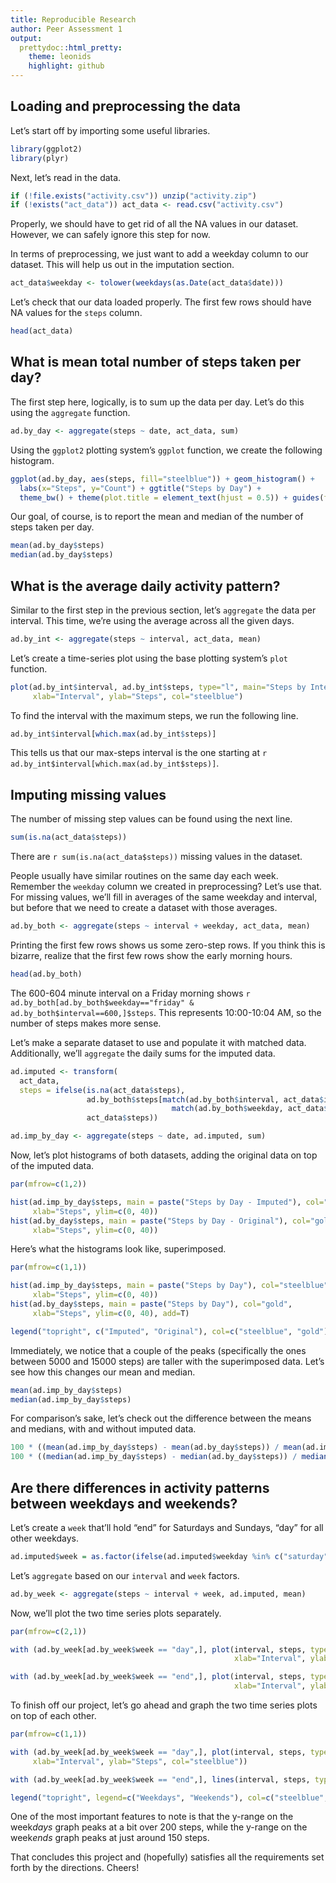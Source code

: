 ```yaml
---
title: Reproducible Research
author: Peer Assessment 1
output: 
  prettydoc::html_pretty:
    theme: leonids
    highlight: github
---
```


## Loading and preprocessing the data

Let's start off by importing some useful libraries.
```r
library(ggplot2)
library(plyr)
```

Next, let's read in the data.
```r
if (!file.exists("activity.csv")) unzip("activity.zip")
if (!exists("act_data")) act_data <- read.csv("activity.csv")
```
Properly, we should have to get rid of all the NA values in our dataset. However, we can safely ignore this step for now.


In terms of preprocessing, we just want to add a weekday column to our dataset. This will help us out in the imputation section.
```r
act_data$weekday <- tolower(weekdays(as.Date(act_data$date)))
```

Let's check that our data loaded properly. The first few rows should have NA values for the `steps` column.
```r
head(act_data)
```


## What is mean total number of steps taken per day?

The first step here, logically, is to sum up the data per day. Let's do this using the `aggregate` function.
```r
ad.by_day <- aggregate(steps ~ date, act_data, sum)
```

Using the `ggplot2` plotting system's `ggplot` function, we create the following histogram.
```r
ggplot(ad.by_day, aes(steps, fill="steelblue")) + geom_histogram() +           # histogram of the data
  labs(x="Steps", y="Count") + ggtitle("Steps by Day") +                       # appropriate labels
  theme_bw() + theme(plot.title = element_text(hjust = 0.5)) + guides(fill=F)  # a bit of personalization
```


Our goal, of course, is to report the mean and median of the number of steps taken per day.
```r
mean(ad.by_day$steps)
median(ad.by_day$steps)
```


## What is the average daily activity pattern?

Similar to the first step in the previous section, let's `aggregate` the data per interval. This time, we're using the average across all the given days.
```r
ad.by_int <- aggregate(steps ~ interval, act_data, mean)
```

Let's create a time-series plot using the base plotting system's `plot` function.
```r
plot(ad.by_int$interval, ad.by_int$steps, type="l", main="Steps by Interval", 
     xlab="Interval", ylab="Steps", col="steelblue")
```


To find the interval with the maximum steps, we run the following line.
```r
ad.by_int$interval[which.max(ad.by_int$steps)]
```
This tells us that our max-steps interval is the one starting at `r ad.by_int$interval[which.max(ad.by_int$steps)]`.


## Imputing missing values

The number of missing step values can be found using the next line.
```r
sum(is.na(act_data$steps))
```
There are `r sum(is.na(act_data$steps))` missing values in the dataset.

People usually have similar routines on the same day each week. Remember the `weekday` column we created in preprocessing? Let's use that. For missing values, we'll fill in averages of the same weekday and interval, but before that we need to create a dataset with those averages.
```r
ad.by_both <- aggregate(steps ~ interval + weekday, act_data, mean)
```


Printing the first few rows shows us some zero-step rows. If you think this is bizarre, realize that the first few rows show the early morning hours.
```r
head(ad.by_both)
```
The 600-604 minute interval on a Friday morning shows `r ad.by_both[ad.by_both$weekday=="friday" & ad.by_both$interval==600,]$steps`. This represents 10:00-10:04 AM, so the number of steps makes more sense.

Let's make a separate dataset to use and populate it with matched data. Additionally, we'll `aggregate` the daily sums for the imputed data.
```r
ad.imputed <- transform(
  act_data, 
  steps = ifelse(is.na(act_data$steps), 
                 ad.by_both$steps[match(ad.by_both$interval, act_data$interval) &
                                    match(ad.by_both$weekday, act_data$weekday)], 
                 act_data$steps))

ad.imp_by_day <- aggregate(steps ~ date, ad.imputed, sum)
```


Now, let's plot histograms of both datasets, adding the original data on top of the imputed data.
```r
par(mfrow=c(1,2))

hist(ad.imp_by_day$steps, main = paste("Steps by Day - Imputed"), col="steelblue", 
     xlab="Steps", ylim=c(0, 40))
hist(ad.by_day$steps, main = paste("Steps by Day - Original"), col="gold", 
     xlab="Steps", ylim=c(0, 40))
```

Here's what the histograms look like, superimposed.
```r
par(mfrow=c(1,1))

hist(ad.imp_by_day$steps, main = paste("Steps by Day"), col="steelblue", 
     xlab="Steps", ylim=c(0, 40))
hist(ad.by_day$steps, main = paste("Steps by Day"), col="gold", 
     xlab="Steps", ylim=c(0, 40), add=T)

legend("topright", c("Imputed", "Original"), col=c("steelblue", "gold"), lwd=2)
```


Immediately, we notice that a couple of the peaks (specifically the ones between 5000 and 15000 steps) are taller with the superimposed data. Let's see how this changes our mean and median.
```r
mean(ad.imp_by_day$steps)
median(ad.imp_by_day$steps)
```

For comparison's sake, let's check out the difference between the means and medians, with and without imputed data.
```r
100 * ((mean(ad.imp_by_day$steps) - mean(ad.by_day$steps)) / mean(ad.imp_by_day$steps))        # %
100 * ((median(ad.imp_by_day$steps) - median(ad.by_day$steps)) / median(ad.imp_by_day$steps))  # %
```


## Are there differences in activity patterns between weekdays and weekends?

Let's create a `week` that'll hold "end" for Saturdays and Sundays, "day" for all other weekdays.
```r
ad.imputed$week = as.factor(ifelse(ad.imputed$weekday %in% c("saturday", "sunday"), "end", "day"))
```

Let's `aggregate` based on our `interval` and `week` factors.
```r
ad.by_week <- aggregate(steps ~ interval + week, ad.imputed, mean)
```


Now, we'll plot the two time series plots separately.
```r
par(mfrow=c(2,1))

with (ad.by_week[ad.by_week$week == "day",], plot(interval, steps, type="l", main="Steps by Interval - Weekdays",
                                                  xlab="Interval", ylab="Steps", col="steelblue"))

with (ad.by_week[ad.by_week$week == "end",], plot(interval, steps, type="l", main="Steps by Interval - Weekends",
                                                  xlab="Interval", ylab="Steps", col="firebrick"))
```

To finish off our project, let's go ahead and graph the two time series plots on top of each other.
```r
par(mfrow=c(1,1))

with (ad.by_week[ad.by_week$week == "day",], plot(interval, steps, type="l", main="Steps by Interval", 
     xlab="Interval", ylab="Steps", col="steelblue"))

with (ad.by_week[ad.by_week$week == "end",], lines(interval, steps, type="l", col="firebrick"))

legend("topright", legend=c("Weekdays", "Weekends"), col=c("steelblue", "firebrick"), lwd=c(2,2))
```

One of the most important features to note is that the y-range on the week*days* graph peaks at a bit over 200 steps, while the y-range on the week*ends* graph peaks at just around 150 steps.


That concludes this project and (hopefully) satisfies all the requirements set forth by the directions. Cheers!

